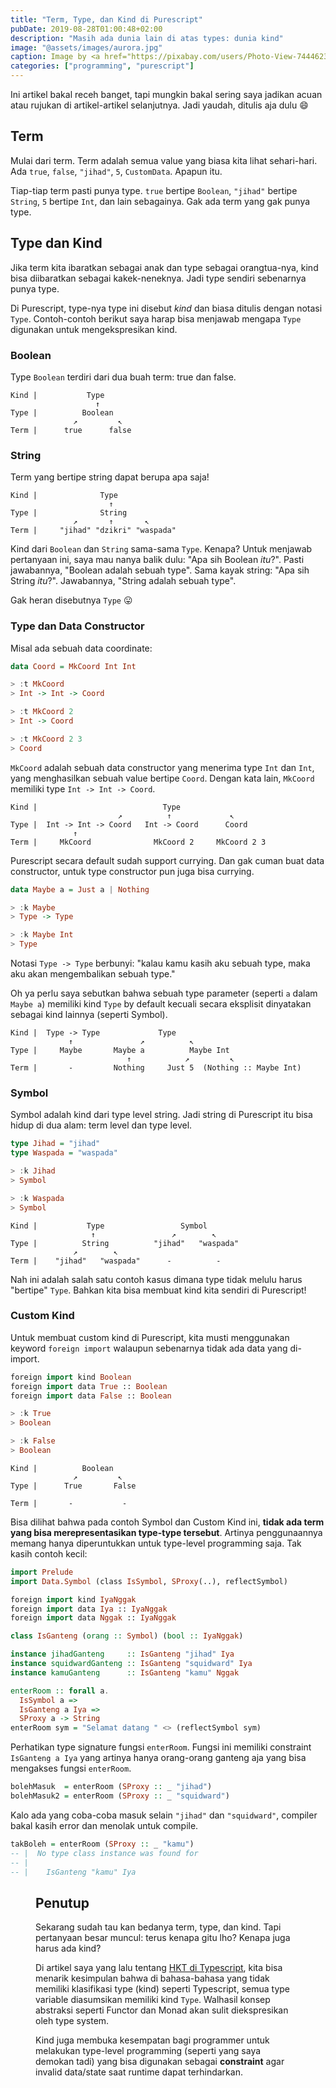 ```yaml
---
title: "Term, Type, dan Kind di Purescript"
pubDate: 2019-08-28T01:00:48+02:00
description: "Masih ada dunia lain di atas types: dunia kind"
image: "@assets/images/aurora.jpg"
caption: Image by <a href="https://pixabay.com/users/Photo-View-7444623/?utm_source=link-attribution&amp;utm_medium=referral&amp;utm_campaign=image&amp;utm_content=3847784">Tommy Andreassen</a> from <a href="https://pixabay.com/?utm_source=link-attribution&amp;utm_medium=referral&amp;utm_campaign=image&amp;utm_content=3847784">Pixabay</a>
categories: ["programming", "purescript"]
---
```


Ini artikel bakal receh banget, tapi mungkin bakal sering saya jadikan acuan atau rujukan di artikel-artikel selanjutnya. Jadi yaudah, ditulis aja dulu 😄

## Term
Mulai dari term. Term adalah semua value yang biasa kita lihat sehari-hari. Ada `true`, `false`, `"jihad"`, `5`, `CustomData`. Apapun itu.

Tiap-tiap term pasti punya type. `true` bertipe `Boolean`, `"jihad"` bertipe `String`, `5` bertipe `Int`, dan lain sebagainya. Gak ada term yang gak punya type.

## Type dan Kind
Jika term kita ibaratkan sebagai anak dan type sebagai orangtua-nya, kind bisa diibaratkan sebagai kakek-neneknya. Jadi type sendiri sebenarnya punya type.

Di Purescript, type-nya type ini disebut _kind_ dan biasa ditulis dengan notasi `Type`. Contoh-contoh berikut saya harap bisa menjawab mengapa `Type` digunakan untuk mengekspresikan kind.

### Boolean
Type `Boolean` terdiri dari dua buah term: true dan false.

```
Kind |           Type
                   ↑
Type |          Boolean
              ↗         ↖
Term |      true      false
```

### String
Term yang bertipe string dapat berupa apa saja!

```
Kind |              Type
                      ↑
Type |              String
              ↗       ↑       ↖ ️
Term |     "jihad" "dzikri" "waspada"
```

Kind dari `Boolean` dan `String` sama-sama `Type`. Kenapa? Untuk menjawab pertanyaan ini, saya mau nanya balik dulu: "Apa sih Boolean _itu_?". Pasti jawabannya, "Boolean adalah sebuah type". Sama kayak string: "Apa sih String _itu_?". Jawabannya, "String adalah sebuah type".

Gak heran disebutnya `Type` 😛

### Type dan Data Constructor
Misal ada sebuah data coordinate:

```purescript
data Coord = MkCoord Int Int

> :t MkCoord
> Int -> Int -> Coord

> :t MkCoord 2
> Int -> Coord

> :t MkCoord 2 3
> Coord
```

`MkCoord` adalah sebuah data constructor yang menerima type `Int` dan `Int`, yang menghasilkan sebuah value bertipe `Coord`. Dengan kata lain, `MkCoord` memiliki type `Int -> Int -> Coord`.

```
Kind |                            Type
                        ↗          ↑             ↖
Type |  Int -> Int -> Coord   Int -> Coord      Coord
              ↑
Term |     MkCoord              MkCoord 2     MkCoord 2 3
```

Purescript secara default sudah support currying. Dan gak cuman buat data constructor, untuk type constructor pun juga bisa currying.

```purescript
data Maybe a = Just a | Nothing

> :k Maybe
> Type -> Type

> :k Maybe Int
> Type
```

Notasi `Type -> Type` berbunyi: "kalau kamu kasih aku sebuah type, maka aku akan mengembalikan sebuah type."

Oh ya perlu saya sebutkan bahwa sebuah type parameter (seperti `a` dalam `Maybe a`) memiliki kind `Type` by default kecuali secara eksplisit dinyatakan sebagai kind lainnya (seperti Symbol).

```
Kind |  Type -> Type             Type
             ↑               ↗ ️         ↖
Type |     Maybe       Maybe a          Maybe Int
                          ↑            ↗         ↖
Term |       -         Nothing     Just 5  (Nothing :: Maybe Int)
```

### Symbol
Symbol adalah kind dari type level string. Jadi string di Purescript itu bisa hidup di dua alam: term level dan type level.

```purescript
type Jihad = "jihad"
type Waspada = "waspada"

> :k Jihad
> Symbol

> :k Waspada
> Symbol
```

```
Kind |           Type                 Symbol
                  ↑                 ↗        ↖
Type |          String          "jihad"   "waspada"
              ↗        ↖
Term |    "jihad"   "waspada"      -          -
```

Nah ini adalah salah satu contoh kasus dimana type tidak melulu harus "bertipe" `Type`. Bahkan kita bisa membuat kind kita sendiri di Purescript!

### Custom Kind
Untuk membuat custom kind di Purescript, kita musti menggunakan keyword `foreign import` walaupun sebenarnya tidak ada data yang di-import.

```purescript
foreign import kind Boolean
foreign import data True :: Boolean
foreign import data False :: Boolean

> :k True
> Boolean

> :k False
> Boolean
```

```
Kind |          Boolean
              ↗         ↖
Type |      True       False

Term |       -           -
```

Bisa dilihat bahwa pada contoh Symbol dan Custom Kind ini, **tidak ada term yang bisa merepresentasikan type-type tersebut**. Artinya penggunaannya memang hanya diperuntukkan untuk type-level programming saja. Tak kasih contoh kecil:

```purescript
import Prelude
import Data.Symbol (class IsSymbol, SProxy(..), reflectSymbol)

foreign import kind IyaNggak
foreign import data Iya :: IyaNggak
foreign import data Nggak :: IyaNggak

class IsGanteng (orang :: Symbol) (bool :: IyaNggak)

instance jihadGanteng     :: IsGanteng "jihad" Iya
instance squidwardGanteng :: IsGanteng "squidward" Iya
instance kamuGanteng      :: IsGanteng "kamu" Nggak

enterRoom :: forall a.
  IsSymbol a =>
  IsGanteng a Iya =>
  SProxy a -> String
enterRoom sym = "Selamat datang " <> (reflectSymbol sym)
```

Perhatikan type signature fungsi `enterRoom`. Fungsi ini memiliki constraint `IsGanteng a Iya` yang artinya hanya orang-orang ganteng aja yang bisa mengakses fungsi `enterRoom`.

```purescript
bolehMasuk  = enterRoom (SProxy :: _ "jihad")
bolehMasuk2 = enterRoom (SProxy :: _ "squidward")
```

Kalo ada yang coba-coba masuk selain `"jihad"` dan `"squidward"`, compiler bakal kasih error dan menolak untuk compile.

```purescript "enterRoom (SProxy :: _ \"kamu\")"
takBoleh = enterRoom (SProxy :: _ "kamu")
-- |  No type class instance was found for
-- |
-- |    IsGanteng "kamu" Iya

```

<Figure src="https://media.giphy.com/media/7YeguV6Ia9lfO/giphy.gif" alt="yeah right" caption="squidward ganteng" width={60} />

## Penutup
Sekarang sudah tau kan bedanya term, type, dan kind. Tapi pertanyaan besar muncul: terus kenapa gitu lho? Kenapa juga harus ada kind?

Di artikel saya yang lalu tentang [HKT di Typescript](/blog/generic-di-atas-generic-higher-kinded-type), kita bisa menarik kesimpulan bahwa di bahasa-bahasa yang tidak memiliki klasifikasi type (kind) seperti Typescript, semua type variable diasumsikan memiliki kind `Type`. Walhasil konsep abstraksi seperti Functor dan Monad akan sulit diekspresikan oleh type system.

Kind juga membuka kesempatan bagi programmer untuk melakukan type-level programming (seperti yang saya demokan tadi) yang bisa digunakan sebagai **constraint** agar invalid data/state saat runtime dapat terhindarkan.
